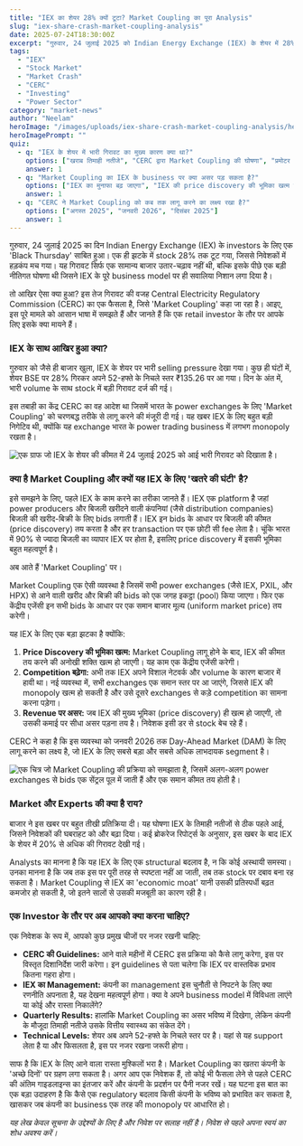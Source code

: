 ```yaml
---
title: "IEX का शेयर 28% क्यों टूटा? Market Coupling का पूरा Analysis"
slug: "iex-share-crash-market-coupling-analysis"
date: 2025-07-24T18:30:00Z
excerpt: "गुरुवार, 24 जुलाई 2025 को Indian Energy Exchange (IEX) के शेयर में 28% की भारी गिरावट आई। जानिए इस गिरावट के पीछे CERC के 'Market Coupling' फैसले का क्या मतलब है और इसका retail निवेशकों पर क्या असर होगा।"
tags:
  - "IEX"
  - "Stock Market"
  - "Market Crash"
  - "CERC"
  - "Investing"
  - "Power Sector"
category: "market-news"
author: "Neelam"
heroImage: "/images/uploads/iex-share-crash-market-coupling-analysis/hero-image.jpg"
heroImagePrompt: ""
quiz:
  - q: "IEX के शेयर में भारी गिरावट का मुख्य कारण क्या था?"
    options: ["खराब तिमाही नतीजे", "CERC द्वारा Market Coupling की घोषणा", "प्रमोटर ने हिस्सेदारी बेची"]
    answer: 1
  - q: "Market Coupling का IEX के business पर क्या असर पड़ सकता है?"
    options: ["IEX का मुनाफा बढ़ जाएगा", "IEX की price discovery की भूमिका खत्म हो सकती है", "कोई असर नहीं होगा"]
    answer: 1
  - q: "CERC ने Market Coupling को कब तक लागू करने का लक्ष्य रखा है?"
    options: ["अगस्त 2025", "जनवरी 2026", "दिसंबर 2025"]
    answer: 1
---
```


गुरुवार, 24 जुलाई 2025 का दिन Indian Energy Exchange (IEX) के investors के लिए एक 'Black Thursday' साबित हुआ। एक ही झटके में stock 28% तक टूट गया, जिससे निवेशकों में हड़कंप मच गया। यह गिरावट सिर्फ एक सामान्य बाजार उतार-चढ़ाव नहीं थी, बल्कि इसके पीछे एक बड़ी नीतिगत घोषणा थी जिसने IEX के पूरे business model पर ही सवालिया निशान लगा दिया है।

तो आखिर ऐसा क्या हुआ? इस तेज गिरावट की वजह Central Electricity Regulatory Commission (CERC) का एक फैसला है, जिसे 'Market Coupling' कहा जा रहा है। आइए, इस पूरे मामले को आसान भाषा में समझते हैं और जानते हैं कि एक retail investor के तौर पर आपके लिए इसके क्या मायने हैं।

### IEX के साथ आखिर हुआ क्या?

गुरुवार को जैसे ही बाजार खुला, IEX के शेयर पर भारी selling pressure देखा गया। कुछ ही घंटों में, शेयर BSE पर 28% गिरकर अपने 52-हफ्ते के निचले स्तर ₹135.26 पर आ गया। दिन के अंत में, भारी volume के साथ stock में बड़ी गिरावट दर्ज की गई।

इस तबाही का केंद्र CERC का वह आदेश था जिसमें भारत के power exchanges के लिए 'Market Coupling' को चरणबद्ध तरीके से लागू करने की मंजूरी दी गई। यह खबर IEX के लिए बहुत बड़ी निगेटिव थी, क्योंकि यह exchange भारत के power trading business में लगभग monopoly रखता है।

![एक ग्राफ जो IEX के शेयर की कीमत में 24 जुलाई 2025 को आई भारी गिरावट को दिखाता है।](/images/uploads/iex-share-crash-market-coupling-analysis/iex-stock-crash-chart.png)

### क्या है Market Coupling और क्यों यह IEX के लिए 'खतरे की घंटी' है?

इसे समझने के लिए, पहले IEX के काम करने का तरीका जानते हैं। IEX एक platform है जहां power producers और बिजली खरीदने वाली कंपनियां (जैसे distribution companies) बिजली की खरीद-बिक्री के लिए bids लगाती हैं। IEX इन bids के आधार पर बिजली की कीमत (price discovery) तय करता है और हर transaction पर एक छोटी सी fee लेता है। चूंकि भारत में 90% से ज्यादा बिजली का व्यापार IEX पर होता है, इसलिए price discovery में इसकी भूमिका बहुत महत्वपूर्ण है।

अब आते हैं 'Market Coupling' पर।

Market Coupling एक ऐसी व्यवस्था है जिसमें सभी power exchanges (जैसे IEX, PXIL, और HPX) से आने वाली खरीद और बिक्री की bids को एक जगह इकट्ठा (pool) किया जाएगा। फिर एक केंद्रीय एजेंसी इन सभी bids के आधार पर एक समान बाजार मूल्य (uniform market price) तय करेगी।

यह IEX के लिए एक बड़ा झटका है क्योंकि:
1.  **Price Discovery की भूमिका खत्म:** Market Coupling लागू होने के बाद, IEX की कीमत तय करने की अनोखी शक्ति खत्म हो जाएगी। यह काम एक केंद्रीय एजेंसी करेगी।
2.  **Competition बढ़ेगा:** अभी तक IEX अपने विशाल नेटवर्क और volume के कारण बाजार में हावी था। नई व्यवस्था में, सभी exchanges एक समान स्तर पर आ जाएंगे, जिससे IEX की monopoly खत्म हो सकती है और उसे दूसरे exchanges से कड़े competition का सामना करना पड़ेगा।
3.  **Revenue पर असर:** जब IEX की मुख्य भूमिका (price discovery) ही खत्म हो जाएगी, तो उसकी कमाई पर सीधा असर पड़ना तय है। निवेशक इसी डर से stock बेच रहे हैं।

CERC ने कहा है कि इस व्यवस्था को जनवरी 2026 तक Day-Ahead Market (DAM) के लिए लागू करने का लक्ष्य है, जो IEX के लिए सबसे बड़ा और सबसे अधिक लाभदायक segment है।

![एक चित्र जो Market Coupling की प्रक्रिया को समझाता है, जिसमें अलग-अलग power exchanges से bids एक सेंट्रल पूल में जाती हैं और एक समान कीमत तय होती है।](/images/uploads/iex-share-crash-market-coupling-analysis/market-coupling-process.png)

### Market और Experts की क्या है राय?

बाजार ने इस खबर पर बहुत तीखी प्रतिक्रिया दी। यह घोषणा IEX के तिमाही नतीजों से ठीक पहले आई, जिसने निवेशकों की घबराहट को और बढ़ा दिया। कई ब्रोकरेज रिपोर्ट्स के अनुसार, इस खबर के बाद IEX के शेयर में 20% से अधिक की गिरावट देखी गई।

Analysts का मानना है कि यह IEX के लिए एक structural बदलाव है, न कि कोई अस्थायी समस्या। उनका मानना है कि जब तक इस पर पूरी तरह से स्पष्टता नहीं आ जाती, तब तक stock पर दबाव बना रह सकता है। Market Coupling से IEX का 'economic moat' यानी उसकी प्रतिस्पर्धी बढ़त कमजोर हो सकती है, जो इतने सालों से उसकी मजबूती का कारण रही है।

### एक Investor के तौर पर अब आपको क्या करना चाहिए?

एक निवेशक के रूप में, आपको कुछ प्रमुख चीजों पर नजर रखनी चाहिए:

*   **CERC की Guidelines:** आने वाले महीनों में CERC इस प्रक्रिया को कैसे लागू करेगा, इस पर विस्तृत दिशानिर्देश जारी करेगा। इन guidelines से पता चलेगा कि IEX पर वास्तविक प्रभाव कितना गहरा होगा।
*   **IEX का Management:** कंपनी का management इस चुनौती से निपटने के लिए क्या रणनीति अपनाता है, यह देखना महत्वपूर्ण होगा। क्या वे अपने business model में विविधता लाएंगे या कोई और रास्ता निकालेंगे?
*   **Quarterly Results:** हालांकि Market Coupling का असर भविष्य में दिखेगा, लेकिन कंपनी के मौजूदा तिमाही नतीजे उसके वित्तीय स्वास्थ्य का संकेत देंगे।
*   **Technical Levels:** शेयर अब अपने 52-हफ्ते के निचले स्तर पर है। यहां से यह support लेता है या और फिसलता है, इस पर नजर रखना जरूरी होगा।

साफ है कि IEX के लिए आने वाला रास्ता मुश्किलों भरा है। Market Coupling का खतरा कंपनी के 'अच्छे दिनों' पर ग्रहण लगा सकता है। अगर आप एक निवेशक हैं, तो कोई भी फैसला लेने से पहले CERC की अंतिम गाइडलाइन्स का इंतजार करें और कंपनी के प्रदर्शन पर पैनी नजर रखें। यह घटना इस बात का एक बड़ा उदाहरण है कि कैसे एक regulatory बदलाव किसी कंपनी के भविष्य को प्रभावित कर सकता है, खासकर जब कंपनी का business एक तरह की monopoly पर आधारित हो।

*यह लेख केवल सूचना के उद्देश्यों के लिए है और निवेश पर सलाह नहीं है। निवेश से पहले अपना स्वयं का शोध अवश्य करें।*